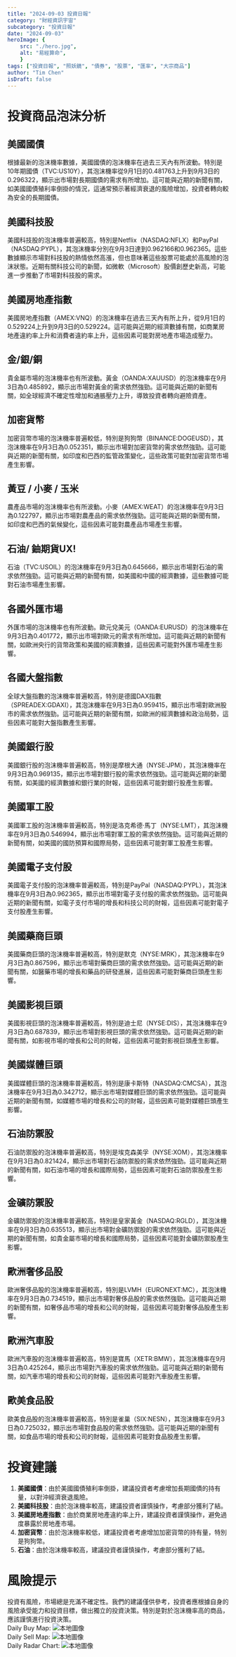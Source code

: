```yaml
---
title: "2024-09-03 投資日報"
category: "財經資訊宇宙"
subcategory: "投資日報"
date: "2024-09-03"
heroImage: {
    src: "./hero.jpg",
    alt: "易經算命",
    }
tags: ["投資日報", "照妖鏡", "債券", "股票", "匯率", "大宗商品"]
author: "Tim Chen"
isDraft: false
---
```

# 投資商品泡沫分析

## 美國國債
根據最新的泡沫機率數據，美國國債的泡沫機率在過去三天內有所波動。特別是10年期國債（TVC:US10Y），其泡沫機率從9月1日的0.481763上升到9月3日的0.296322，顯示出市場對長期國債的需求有所增加。這可能與近期的新聞有關，如美國國債殖利率倒掛的情況，這通常預示著經濟衰退的風險增加，投資者轉向較為安全的長期國債。

## 美國科技股
美國科技股的泡沫機率普遍較高，特別是Netflix（NASDAQ:NFLX）和PayPal（NASDAQ:PYPL），其泡沫機率分別在9月3日達到0.962166和0.962365。這些數據顯示市場對科技股的熱情依然高漲，但也意味著這些股票可能處於高風險的泡沫狀態。近期有關科技公司的新聞，如微軟（Microsoft）股價創歷史新高，可能進一步推動了市場對科技股的需求。

## 美國房地產指數
美國房地產指數（AMEX:VNQ）的泡沫機率在過去三天內有所上升，從9月1日的0.529224上升到9月3日的0.529224。這可能與近期的經濟數據有關，如商業房地產違約率上升和消費者違約率上升，這些因素可能對房地產市場造成壓力。

## 金/銀/銅
貴金屬市場的泡沫機率也有所波動。黃金（OANDA:XAUUSD）的泡沫機率在9月3日為0.485892，顯示出市場對黃金的需求依然強勁。這可能與近期的新聞有關，如全球經濟不確定性增加和通脹壓力上升，導致投資者轉向避險資產。

## 加密貨幣
加密貨幣市場的泡沫機率普遍較低，特別是狗狗幣（BINANCE:DOGEUSD），其泡沫機率在9月3日為0.052351，顯示出市場對加密貨幣的需求依然強勁。這可能與近期的新聞有關，如印度和巴西的監管政策變化，這些政策可能對加密貨幣市場產生影響。

## 黃豆 / 小麥 / 玉米
農產品市場的泡沫機率也有所波動。小麥（AMEX:WEAT）的泡沫機率在9月3日為0.122797，顯示出市場對農產品的需求依然強勁。這可能與近期的新聞有關，如印度和巴西的氣候變化，這些因素可能對農產品市場產生影響。

## 石油/ 鈾期貨UX!
石油（TVC:USOIL）的泡沫機率在9月3日為0.645666，顯示出市場對石油的需求依然強勁。這可能與近期的新聞有關，如美國和中國的經濟數據，這些數據可能對石油市場產生影響。

## 各國外匯市場
外匯市場的泡沫機率也有所波動。歐元兌美元（OANDA:EURUSD）的泡沫機率在9月3日為0.401772，顯示出市場對歐元的需求有所增加。這可能與近期的新聞有關，如歐洲央行的貨幣政策和美國的經濟數據，這些因素可能對外匯市場產生影響。

## 各國大盤指數
全球大盤指數的泡沫機率普遍較高，特別是德國DAX指數（SPREADEX:GDAXI），其泡沫機率在9月3日為0.959415，顯示出市場對歐洲股市的需求依然強勁。這可能與近期的新聞有關，如歐洲的經濟數據和政治局勢，這些因素可能對大盤指數產生影響。

## 美國銀行股
美國銀行股的泡沫機率普遍較高，特別是摩根大通（NYSE:JPM），其泡沫機率在9月3日為0.969135，顯示出市場對銀行股的需求依然強勁。這可能與近期的新聞有關，如美國的經濟數據和銀行業的財報，這些因素可能對銀行股產生影響。

## 美國軍工股
美國軍工股的泡沫機率普遍較高，特別是洛克希德·馬丁（NYSE:LMT），其泡沫機率在9月3日為0.546994，顯示出市場對軍工股的需求依然強勁。這可能與近期的新聞有關，如美國的國防預算和國際局勢，這些因素可能對軍工股產生影響。

## 美國電子支付股
美國電子支付股的泡沫機率普遍較高，特別是PayPal（NASDAQ:PYPL），其泡沫機率在9月3日為0.962365，顯示出市場對電子支付股的需求依然強勁。這可能與近期的新聞有關，如電子支付市場的增長和科技公司的財報，這些因素可能對電子支付股產生影響。

## 美國藥商巨頭
美國藥商巨頭的泡沫機率普遍較高，特別是默克（NYSE:MRK），其泡沫機率在9月3日為0.867596，顯示出市場對藥商巨頭的需求依然強勁。這可能與近期的新聞有關，如醫藥市場的增長和藥品的研發進展，這些因素可能對藥商巨頭產生影響。

## 美國影視巨頭
美國影視巨頭的泡沫機率普遍較高，特別是迪士尼（NYSE:DIS），其泡沫機率在9月3日為0.687839，顯示出市場對影視巨頭的需求依然強勁。這可能與近期的新聞有關，如影視市場的增長和公司的財報，這些因素可能對影視巨頭產生影響。

## 美國媒體巨頭
美國媒體巨頭的泡沫機率普遍較高，特別是康卡斯特（NASDAQ:CMCSA），其泡沫機率在9月3日為0.342712，顯示出市場對媒體巨頭的需求依然強勁。這可能與近期的新聞有關，如媒體市場的增長和公司的財報，這些因素可能對媒體巨頭產生影響。

## 石油防禦股
石油防禦股的泡沫機率普遍較高，特別是埃克森美孚（NYSE:XOM），其泡沫機率在9月3日為0.821424，顯示出市場對石油防禦股的需求依然強勁。這可能與近期的新聞有關，如石油市場的增長和國際局勢，這些因素可能對石油防禦股產生影響。

## 金礦防禦股
金礦防禦股的泡沫機率普遍較高，特別是皇家黃金（NASDAQ:RGLD），其泡沫機率在9月3日為0.635513，顯示出市場對金礦防禦股的需求依然強勁。這可能與近期的新聞有關，如貴金屬市場的增長和國際局勢，這些因素可能對金礦防禦股產生影響。

## 歐洲奢侈品股
歐洲奢侈品股的泡沫機率普遍較高，特別是LVMH（EURONEXT:MC），其泡沫機率在9月3日為0.734519，顯示出市場對奢侈品股的需求依然強勁。這可能與近期的新聞有關，如奢侈品市場的增長和公司的財報，這些因素可能對奢侈品股產生影響。

## 歐洲汽車股
歐洲汽車股的泡沫機率普遍較高，特別是寶馬（XETR:BMW），其泡沫機率在9月3日為0.425264，顯示出市場對汽車股的需求依然強勁。這可能與近期的新聞有關，如汽車市場的增長和公司的財報，這些因素可能對汽車股產生影響。

## 歐美食品股
歐美食品股的泡沫機率普遍較高，特別是雀巢（SIX:NESN），其泡沫機率在9月3日為0.725032，顯示出市場對食品股的需求依然強勁。這可能與近期的新聞有關，如食品市場的增長和公司的財報，這些因素可能對食品股產生影響。

# 投資建議

1. **美國國債**：由於美國國債殖利率倒掛，建議投資者考慮增加長期國債的持有量，以對沖經濟衰退風險。
2. **美國科技股**：由於泡沫機率較高，建議投資者謹慎操作，考慮部分獲利了結。
3. **美國房地產指數**：由於商業房地產違約率上升，建議投資者謹慎操作，避免過度暴露於房地產市場。
4. **加密貨幣**：由於泡沫機率較低，建議投資者考慮增加加密貨幣的持有量，特別是狗狗幣。
5. **石油**：由於泡沫機率較高，建議投資者謹慎操作，考慮部分獲利了結。

# 風險提示

投資有風險，市場總是充滿不確定性。我們的建議僅供參考，投資者應根據自身的風險承受能力和投資目標，做出獨立的投資決策。特別是對於泡沫機率高的商品，應該謹慎進行投資決策。
<br />
Daily Buy Map:
![本地圖像](./buyMap.svg)
<br />
Daily Sell Map:
![本地圖像](./sellMap.svg)
<br />
Daily Radar Chart:
![本地圖像](./radar.svg)
<br />
